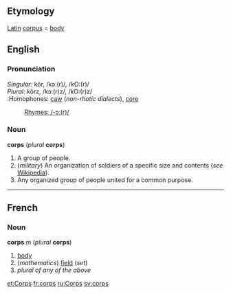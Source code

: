 ==Etymology==
[[Latin]] [[corpus]] = [[body]]

==English==
===Pronunciation===
''Singular:'' kôr, /kɔː(r)/, /kO:(r)/<br>
''Plural:'' kôrz, /kɔː(r)z/, /kO:(r)z/<br>
:Homophones: [[caw]] (''non-rhotic dialects''), [[core]]
:[[Rhymes:English:-ɔː(r)/|Rhymes: /-ɔː(r)/]]

===Noun===
'''corps''' (''plural'' '''corps''')

#A group of people.  
#(''military'') An organization of soldiers of a specific size and contents (''see'' [[w:army|Wikipedia]]).
#Any organized group of people united for a common purpose.

----
==French==
===Noun===
'''corps''' ''m'' (''plural'' '''corps''')

#[[body]]
#(''mathematics'') [[field]] (''set'')
#''plural of any of the above''

[[et:Corps]]
[[fr:corps]]
[[ru:Corps]]
[[sv:corps]]